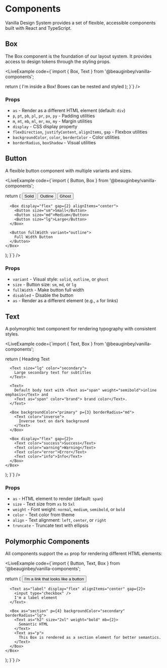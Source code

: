 
# Components

Vanilla Design System provides a set of flexible, accessible components built with React and TypeScript.

## Box

The Box component is the foundation of our layout system. It provides access to design tokens through the styling props.

<LiveExample
  code={`import { Box, Text } from '@beauginbey/vanilla-components';

  return (
    <Box 
      p={4} 
      backgroundColor="secondary" 
      borderRadius="lg"
      display="flex"
      flexDirection="column"
      gap={3}
    >
      <Box p={3} backgroundColor="primary" borderRadius="md">
        <Text>I'm inside a Box!</Text>
      </Box>
      <Box p={3} backgroundColor="tertiary" borderRadius="md">
        <Text>Boxes can be nested and styled</Text>
      </Box>
    </Box>
  );
}`}
/>

### Props

- `as` - Render as a different HTML element (default: `div`)
- `p`, `pt`, `pb`, `pl`, `pr`, `px`, `py` - Padding utilities
- `m`, `mt`, `mb`, `ml`, `mr`, `mx`, `my` - Margin utilities
- `display` - CSS display property
- `flexDirection`, `justifyContent`, `alignItems`, `gap` - Flexbox utilities
- `backgroundColor`, `color`, `borderColor` - Color utilities
- `borderRadius`, `boxShadow` - Visual utilities

## Button

A flexible button component with multiple variants and sizes.

<LiveExample
  code={`import { Button, Box } from '@beauginbey/vanilla-components';

  return (
    <Box display="flex" gap={3} flexDirection="column">
      <Box display="flex" gap={2}>
        <Button variant="solid">Solid</Button>
        <Button variant="outline">Outline</Button>
        <Button variant="ghost">Ghost</Button>
      </Box>
      
      <Box display="flex" gap={2} alignItems="center">
        <Button size="sm">Small</Button>
        <Button size="md">Medium</Button>
        <Button size="lg">Large</Button>
      </Box>
      
      <Button fullWidth variant="outline">
        Full Width Button
      </Button>
    </Box>
  );
}`}
/>

### Props

- `variant` - Visual style: `solid`, `outline`, or `ghost`
- `size` - Button size: `sm`, `md`, or `lg`
- `fullWidth` - Make button full width
- `disabled` - Disable the button
- `as` - Render as a different element (e.g., `a` for links)

## Text

A polymorphic text component for rendering typography with consistent styles.

<LiveExample
  code={`import { Text, Box } from '@beauginbey/vanilla-components';

  return (
    <Box display="flex" flexDirection="column" gap={3}>
      <Text as="h1" size="4xl" weight="bold">
        Heading Text
      </Text>
      
      <Text size="lg" color="secondary">
        Large secondary text for subtitles
      </Text>
      
      <Text>
        Default body text with <Text as="span" weight="semibold">inline emphasis</Text> and
        <Text as="span" color="brand"> brand color</Text>.
      </Text>
      
      <Box backgroundColor="primary" p={3} borderRadius="md">
        <Text color="inverse">
          Inverse text on dark background
        </Text>
      </Box>
      
      <Box display="flex" gap={2}>
        <Text color="success">Success</Text>
        <Text color="warning">Warning</Text>
        <Text color="error">Error</Text>
        <Text color="info">Info</Text>
      </Box>
    </Box>
  );
}`}
/>

### Props

- `as` - HTML element to render (default: `span`)
- `size` - Text size from `xs` to `5xl`
- `weight` - Font weight: `normal`, `medium`, `semibold`, or `bold`
- `color` - Text color from theme
- `align` - Text alignment: `left`, `center`, or `right`
- `truncate` - Truncate text with ellipsis

## Polymorphic Components

All components support the `as` prop for rendering different HTML elements:

<LiveExample
  code={`import { Button, Text, Box } from '@beauginbey/vanilla-components';

  return (
    <Box display="flex" flexDirection="column" gap={4}>
      <Button as="a" href="https://example.com" variant="outline">
        I'm a link that looks like a button
      </Button>
      
      <Text as="label" display="flex" alignItems="center" gap={2}>
        <input type="checkbox" />
        I'm a label element
      </Text>
      
      <Box as="section" p={4} backgroundColor="secondary" borderRadius="lg">
        <Text as="h2" size="2xl" weight="bold" mb={2}>
          Semantic HTML
        </Text>
        <Text as="p">
          This Box is rendered as a section element for better semantics.
        </Text>
      </Box>
    </Box>
  );
}`}
/>